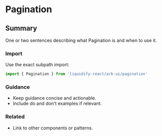 # Pagination
## Summary
One or two sentences describing what Pagination is and when to use it.

### Import
Use the exact subpath import:

```ts
import { Pagination } from 'liquidify-react/ark-ui/pagination'
```

### Guidance
- Keep guidance concise and actionable.
- Include do and don't examples if relevant.

### Related
- Link to other components or patterns.
